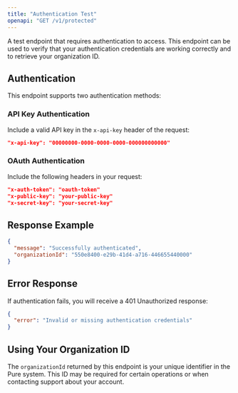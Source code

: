 ```yaml
---
title: "Authentication Test"
openapi: "GET /v1/protected"
---
```


A test endpoint that requires authentication to access. This endpoint can be used to verify that your authentication credentials are working correctly and to retrieve your organization ID.

## Authentication

This endpoint supports two authentication methods:

### API Key Authentication

Include a valid API key in the `x-api-key` header of the request:

```json
"x-api-key": "00000000-0000-0000-0000-000000000000"
```

### OAuth Authentication

Include the following headers in your request:

```json
"x-auth-token": "oauth-token"
"x-public-key": "your-public-key"
"x-secret-key": "your-secret-key"
```

## Response Example

```json
{
  "message": "Successfully authenticated",
  "organizationId": "550e8400-e29b-41d4-a716-446655440000"
}
```

## Error Response

If authentication fails, you will receive a 401 Unauthorized response:

```json
{
  "error": "Invalid or missing authentication credentials"
}
```

## Using Your Organization ID

The `organizationId` returned by this endpoint is your unique identifier in the Pure system. This ID may be required for certain operations or when contacting support about your account.
